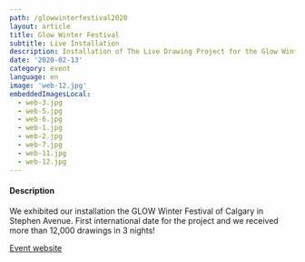 ```yaml
---
path: /glowwinterfestival2020
layout: article
title: Glow Winter Festival
subtitle: Live Installation
description: Installation of The Live Drawing Project for the Glow Winter Festival of Calgary, Alberta, Canada
date: '2020-02-13'
category: event
language: en
image: 'web-12.jpg'
embeddedImagesLocal:
  - web-3.jpg
  - web-5.jpg
  - web-6.jpg
  - web-1.jpg
  - web-2.jpg
  - web-7.jpg
  - web-11.jpg
  - web-12.jpg
---
```


#### Description

We exhibited our installation the GLOW Winter Festival of Calgary in Stephen Avenue. First international date for the project and we received more than 12,000 drawings in 3 nights!

[Event website](https://glowyyc.com/)

 <ImageGrid props={props}/>
